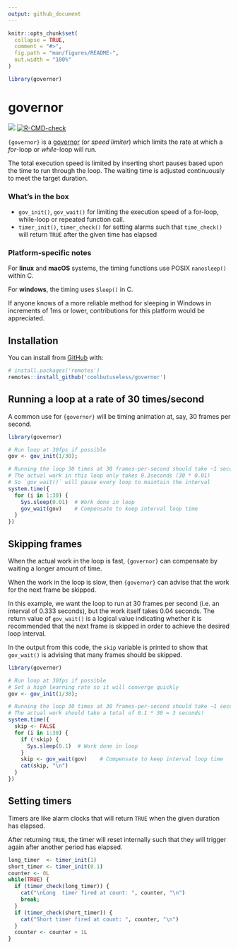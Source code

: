 ```yaml
---
output: github_document
---
```


<!-- README.md is generated from README.Rmd. Please edit that file -->

```r
knitr::opts_chunk$set(
  collapse = TRUE,
  comment = "#>",
  fig.path = "man/figures/README-",
  out.width = "100%"
)

library(governor)
```

# governor

<!-- badges: start -->
![](https://img.shields.io/badge/cool-useless-green.svg)
[![R-CMD-check](https://github.com/coolbutuseless/governor-dev/actions/workflows/R-CMD-check.yaml/badge.svg)](https://github.com/coolbutuseless/governor-dev/actions/workflows/R-CMD-check.yaml)
<!-- badges: end -->

`{governor}` is a [governor](https://en.wikipedia.org/wiki/Governor_(device)) (or *speed limiter*)
which limits the rate at which a *for*-loop or *while*-loop will run.

The total execution speed is limited by inserting short pauses based upon the 
time to run through the loop.  The waiting time is adjusted continuously 
to meet the target duration.


### What's in the box

* `gov_init()`, `gov_wait()` for limiting the execution speed of a for-loop, 
  while-loop or repeated function call.
* `timer_init()`, `timer_check()` for setting alarms such that
  `time_check()` will return `TRUE` after the given time has elapsed

### Platform-specific notes

For **linux** and **macOS** systems, the timing functions use POSIX `nanosleep()`
within C.

For **windows**, the timing uses `Sleep()` in C. 

If anyone knows of a more reliable method for sleeping in Windows in increments of 1ms or lower, contributions for this platform would be appreciated.

## Installation

You can install from [GitHub](https://github.com/coolbutuseless/governor) with:

``` r
# install.packages('remotes')
remotes::install_github('coolbutuseless/governor')
```

## Running a loop at a rate of 30 times/second

A common use for `{governor}` will be timing animation at, say, 30 frames per second.

```r
library(governor)

# Run loop at 30fps if possible
gov <- gov_init(1/30); 

# Running the loop 30 times at 30 frames-per-second should take ~1 second
# The actual work in this loop only takes 0.3seconds (30 * 0.01)
# So `gov_wait()` will pause every loop to maintain the interval
system.time({
  for (i in 1:30) {
    Sys.sleep(0.01)  # Work done in loop
    gov_wait(gov)    # Compensate to keep interval loop time
  }
})
```



## Skipping frames

When the actual work in the loop is fast, `{governor}` can compensate by waiting 
a longer amount of time.

When the work in the loop is slow, then `{governor}` can advise that the work 
for the next frame be skipped.  

In this example, we want the loop to run at 30 frames per second (i.e. an interval of 0.333 seconds), but 
the work itself takes 0.04 seconds.   The return value of `gov_wait()` is a
logical value indicating whether it is recommended that the next frame is skipped in 
order to achieve the desired loop interval.

In the output from this code, the `skip` variable is printed to show that `gov_wait()`
is advising that many frames should be skipped.

```r
library(governor)

# Run loop at 30fps if possible
# Set a high learning rate so it will converge quickly
gov <- gov_init(1/30); 

# Running the loop 30 times at 30 frames-per-second should take ~1 second
# The actual work should take a total of 0.1 * 30 = 3 seconds!
system.time({
  skip <- FALSE
  for (i in 1:30) {
    if (!skip) {
      Sys.sleep(0.1)  # Work done in loop
    }
    skip <- gov_wait(gov)    # Compensate to keep interval loop time
    cat(skip, "\n")
  }
})
```


## Setting timers

Timers are like alarm clocks that will return `TRUE` when the given duration 
has elapsed.

After returning `TRUE`, the timer will reset internally such that they will
trigger again after another period has elapsed.

```r
long_timer  <- timer_init(1)
short_timer <- timer_init(0.1)
counter <- 0L
while(TRUE) {
  if (timer_check(long_timer)) {
    cat("\nLong  timer fired at count: ", counter, "\n")
    break;
  } 
  if (timer_check(short_timer)) {
    cat("Short timer fired at count: ", counter, "\n")
  } 
  counter <- counter + 1L
}
```



